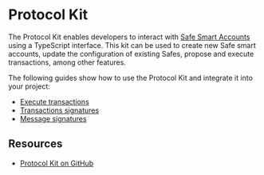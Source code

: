 
# Protocol Kit

The Protocol Kit enables developers to interact with [Safe Smart Accounts](https://github.com/safe-global/safe-smart-account) using a TypeScript interface. This kit can be used to create new Safe smart accounts, update the configuration of existing Safes, propose and execute transactions, among other features.

<Grid item mt={3}>
  <CustomCard
    title={'@safe-global/protocol-kit'}
    description={''}
    url={'https://www.npmjs.com/package/@safe-global/protocol-kit'}
  />
</Grid>

The following guides show how to use the Protocol Kit and integrate it into your project:
- [Execute transactions](./protocol-kit/guides/execute-transactions)
- [Transactions signatures](./protocol-kit/guides/signatures/transactions)
- [Message signatures](./protocol-kit/guides/signatures/messages)

## Resources

- [Protocol Kit on GitHub](https://github.com/safe-global/safe-core-sdk/tree/main/packages/protocol-kit)
